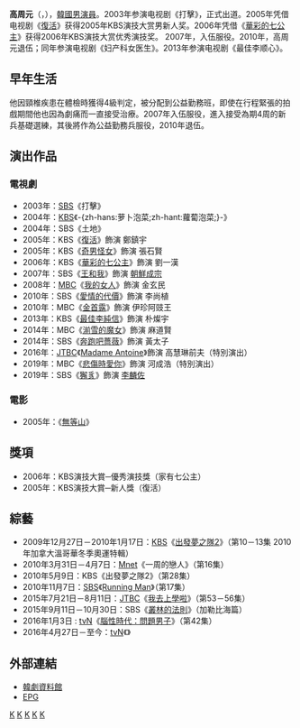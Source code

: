 {{noteTA
|G1=KO Movie
|G2=KO TV Show
}}
{{藝人
| 姓名 = 高周元
| 類型 = 男演員
| 相片 = 
| 外文名 = 고주원
| 外文 = ko
| 原名 = 高英哲（{{lang|ko|고영철}}）
| 羅馬拼音 = Ko Joo Won
| 國籍 = {{KOR}}
| 出生日期 = {{birth_date_and_age|1981|10|16}}
| 出生地 = {{KOR}}[[光州廣域市|光州廣域市]]
| 語言 = [[韓國語|韓國語]]、[[英語|英語]]
| 職業 = [[演員|演員]]
| 代表作 =《[[復活_(電視劇)|復活]]》<br>《[[奇男怪女|奇男怪女]]》<br>《[[華彩的七公主|華彩的七公主]]》
| 活躍年代 = 2003年至今
| 教育程度 = [[西江大學|西江大學]]經濟學[[學士|學士]]<br />[[延世大學|延世大學]]言論宣傳大學院[[碩士|碩士]]
| 出道日期 = {{start date and age|2003}}
| 經紀公司 = [https://m.post.naver.com/my.nhn?memberNo=44829641/ Wantsmaker Entertainment]
}}

'''高周元'''（{{lang-ko|'''고주원'''}}，{{bd|1981年|10月16日|catIdx=K高}}），[[韓國|韓國]][[演員|男演員]]。2003年参演电视剧《打擊》，正式出道。2005年凭借电视剧《[[復活_(電視劇)|復活]]》获得2005年KBS演技大赏男新人奖。2006年凭借《[[華彩的七公主|華彩的七公主]]》获得2006年KBS演技大赏优秀演技奖。 
2007年，入伍服役。2010年，高周元退伍；同年参演电视剧《妇产科女医生》。2013年参演电视剧《最佳李顺心》。

== 早年生活 ==
他因頸椎疾患在體檢時獲得4級判定，被分配到公益勤務班，即使在行程緊張的拍戲期間他也因為劇痛而一直接受治療。2007年入伍服役，進入{{Link-ko|論山陸軍訓練所|육군훈련소}}接受為期4周的新兵基礎選練，其後將作為公益勤務兵服役，2010年退伍。

== 演出作品 ==
=== 電視劇 ===
*2003年：[[SBS株式會社|SBS]]《打擊》
*2004年：[[韓國放送公社|KBS]]《-{zh-hans:萝卜泡菜;zh-hant:蘿蔔泡菜;}-》
*2004年：SBS《土地》
*2005年：KBS《[[復活_(電視劇)|復活]]》飾演 鄭鎮宇
*2005年：KBS《[[奇男怪女|奇男怪女]]》飾演 張石賢
*2006年：KBS《[[華彩的七公主|華彩的七公主]]》飾演 劉一漢
*2007年：SBS《[[王和我|王和我]]》飾演 [[朝鮮成宗|朝鮮成宗]]
*2008年：[[文化廣播_(韓國)|MBC]]《[[我的女人|我的女人]]》飾演 金玄民
*2010年：SBS《[[婦產科_(電視劇)|愛情的代價]]》飾演 李尚植
*2010年：MBC《[[金首露_(電視劇)|金首露]]》飾演 伊珍阿豉王
*2013年：KBS《[[最佳李純信|最佳李純信]]》飾演 朴燦宇
*2014年：MBC《[[湔雪的魔女|湔雪的魔女]]》飾演 麻道賢
*2014年：SBS《[[奔跑吧薔薇|奔跑吧薔薇]]》飾演 黃太子
*2016年：[[JTBC|JTBC]]《[[Madame_Antoine|Madame Antoine]]》飾演 高慧琳前夫（特別演出）
*2019年：MBC《[[悲傷時愛你|悲傷時愛你]]》飾演 河成浩（特別演出）
*2019年：SBS《[[獬豸_(電視劇)|獬豸]]》飾演 [[李麟佐|李麟佐]]

=== 電影 ===
*2005年：《[[無等山|無等山]]》

== 獎項 ==
*2006年：KBS演技大賞─優秀演技獎（家有七公主）
*2005年：KBS演技大賞─新人獎（復活）

== 綜藝 ==
*2009年12月27日－2010年1月17日：[[韓國放送公社|KBS]]《[[出發夢之隊2|出發夢之隊2]]》（第10－13集 2010年加拿大溫哥華冬季奧運特輯）
*2010年3月31日－4月7日：[[Mnet媒體|Mnet]]《一周的戀人》（第16集）
*2010年5月9日：KBS《出發夢之隊2》（第28集）
*2010年11月7日：[[SBS株式會社|SBS]]《[[Running_Man|Running Man]]》（第17集）
*2015年7月21日－8月11日：[[JTBC|JTBC]]《[[我去上學啦|我去上學啦]]》（第53－56集）
*2015年9月11日－10月30日：SBS《[[叢林的法則|叢林的法則]]》（加勒比海篇）
*2016年1月3日 : [[tvN|tvN]]《[[腦性時代：問題男子|腦性時代：問題男子]]》（第42集）
*2016年4月27日－至今：[[TVN|tvN]]《{{link-ko|Let's Go 時間遠征隊第三季|렛츠고 시간탐험대}}》

== 外部連結 ==
*[http://www.hjzlg.com/web2/YCMS_ShowArt.asp?id=631 韓劇資料館] {{Wayback|url=http://www.hjzlg.com/web2/YCMS_ShowArt.asp?id=631 |date=20171006030357 }} {{zh icon}}
*[http://epg.epg.co.kr/star/profile/index.asp?actor_id=7493 EPG]{{dead link|date=2018年5月 |bot=InternetArchiveBot |fix-attempted=yes }} {{ko icon}}

[[Category:韓國電視演員|K]]
[[Category:西江大學校友|K]]
[[Category:延世大學校友|K]]
[[Category:光州廣域市出身人物|K]]
[[Category:高姓|K]]